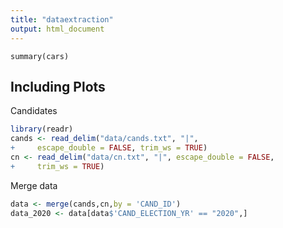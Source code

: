 ```yaml
---
title: "dataextraction"
output: html_document
---
```


```extraction
summary(cars)
```

## Including Plots

Candidates

```r
library(readr)
cands <- read_delim("data/cands.txt", "|", 
+     escape_double = FALSE, trim_ws = TRUE)
cn <- read_delim("data/cn.txt", "|", escape_double = FALSE, 
+     trim_ws = TRUE)
```

Merge data
```r
data <- merge(cands,cn,by = 'CAND_ID')
data_2020 <- data[data$'CAND_ELECTION_YR' == "2020",]
```
